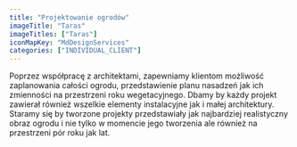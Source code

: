 ```yaml
---
title: "Projektowanie ogrodów"
imageTitle: "Taras"
imageTitles: ["Taras"]
iconMapKey: "MdDesignServices"
categories: ["INDIVIDUAL_CLIENT"]
---
```


Poprzez współpracę z&nbsp;architektami, zapewniamy klientom możliwość zaplanowania całości ogrodu, przedstawienie planu nasadzeń jak ich zmienności na przestrzeni roku wegetacyjnego. Dbamy by każdy projekt zawierał również wszelkie elementy instalacyjne jak i&nbsp;małej architektury. Staramy się by tworzone projekty przedstawiały jak najbardziej realistyczny obraz ogrodu i&nbsp;nie tylko w&nbsp;momencie jego tworzenia ale również na przestrzeni pór roku jak lat.
